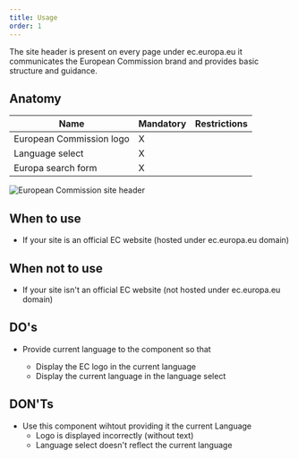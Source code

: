 ```yaml
---
title: Usage
order: 1
---
```



<Paragraph size="lead">
  The site header is present on every page under ec.europa.eu it communicates the European Commission brand and provides basic
  structure and guidance.
</Paragraph>

## Anatomy

| Name                     | Mandatory | Restrictions |
| ------------------------ | --------- | ------------ |
| European Commission logo | X         |              |
| Language select          | X         |              |
| Europa search form       | X         |              |

![European Commission site header](https://inno-ecl.s3.amazonaws.com/media/images/EC/SiteHeader/SiteHeader01.png)

## When to use

- If your site is an official EC website (hosted under ec.europa.eu domain)

## When not to use

- If your site isn't an official EC website (not hosted under ec.europa.eu domain)

## DO's

- Provide current language to the component so that

  - Display the EC logo in the current language
  - Display the current language in the language select

## DON'Ts

- Use this component wihtout providing it the current Language
  - Logo is displayed incorrectly (without text)
  - Language select doesn't reflect the current language
